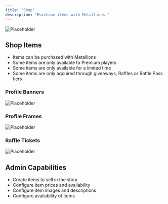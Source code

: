 ```yaml
---
title: "Shop"
description: "Purchase items with Metallions."
---
```


![Placeholder](/images/screenshots/shop.png)

## Shop Items

- Items can be purchased with Metallions
- Some items are only available to Premium players
- Some items are only available for a limited time
- Some items are only aqcuired through giveaways, Raffles or Battle Pass tiers

### Profile Banners

![Placeholder](/images/screenshots/shop-banners.png)

### Profile Frames

![Placeholder](/images/screenshots/shop-frames.png)

### Raffle Tickets

![Placeholder](/images/screenshots/shop-raffle-tickets.png)

## Admin Capabilities

- Create items to sell in the shop
- Configure item prices and availability
- Configure item images and descriptions
- Configure availability of items